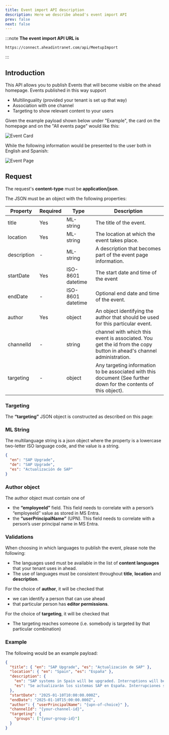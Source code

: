 ```yaml
---
title: Event import API description
description: Here we describe ahead's event import API
prev: false
next: false
---
```



:::note
**The event import API URL is**

```text
https://connect.aheadintranet.com/api/MeetupImport
```

:::

<LinkCard
  title="Authorization - how to get & use API Keys"
  description="Learn how to authorize your requests by using API Keys"
  href="../../api-keys/"
/>

## Introduction

This API allows you to publish Events that will become visible on the ahead homepage. Events published in this way support

- Multilinguality (provided your tenant is set up that way)
- Association with one channel
- Targeting to show relevant content to your users

Given the example payload shown below under "Example", the card on the homepage and on the "All events page" would like this:

<Image src={image1} alt="Event Card" />

While the following information would be presented to the user both in English and Spanish:

<Image src={image2} alt="Event Page" />

## Request

The request's **content-type** must be **application/json**.

The JSON must be an object with the following properties:

| Property          | Required | Type              | Description                                                                                                                                          |
| ----------------- | -------- | ----------------- | ---------------------------------------------------------------------------------------------------------------------------------------------------- |
| title             | Yes      | ML-string         | The title of the event.                                                                                     |
| location          | Yes      | ML-string         | The location at which the event takes place.                                     |
| description       | -        | ML-string         | A description that becomes part of the event page information. |
| startDate         | Yes      | ISO-8601 datetime | The start date and time of the event                                                                        |
| endDate           | -        | ISO-8601 datetime | Optional end date and time of the event.                                           |
| author            | Yes      | object            | An object identifying the author that should be used for this particular event.                                                                      |
| channelId         | -        | string            | channel with which this event is associated. You get the id from the copy button in ahead's channel administration.                                  |
| targeting         | -        | object            | Any targeting information to be associated with this document (See further down for the contents of this object).                                    |

### Targeting

The **“targeting”** JSON object is constructed as described on this page:

<LinkCard
  title="Using ahead's targeting via API"
  description="Learn how to provide targeting information to your API payloads"
  href="../../targeting/"
/>

### ML String

The multilanguage string is a json object where the property is a lowercase two-letter ISO language code, and the value is a string.

```json
{ 
  "en": "SAP Upgrade", 
  "de": "SAP Upgrade", 
  "es": "Actualización de SAP" 
}
```
### Author object

The author object must contain one of
* the **“employeeId”** field. This field needs to correlate with a person’s “employeeId” value as stored in MS Entra.
* the **“userPrincipalName”** (UPN). This field needs to correlate with a person’s user principal name in MS Entra.

### Validations

When choosing in which languages to publish the event, please note the following:

* The languages used must be available in the list of **content languages** that your tenant uses in ahead.
* The use of languages must be consistent throughout **title**, **location** and **description**.

For the choice of **author**, it will be checked that

* we can identify a person that can use ahead
* that particular person has **editor permissions**.

For the choice of **targeting**, it will be checked that

* The targeting reaches someone (i.e. somebody is targeted by that particular combination)

### Example

The following would be an example payload:

```json
{
  "title": { "en": "SAP Upgrade", "es": "Actualización de SAP" },
  "location": { "en": "Spain", "es": "España" },
  "description": {
    "en": "SAP systems in Spain will be upgraded. Interruptions will be possible during that time",
    "es": "Se actualizarán los sistemas SAP en España. Interrupciones serán posibles durante ese tiempo"
  },
  "startDate": "2025-01-10T10:00:00.000Z",
  "endDate": "2025-01-10T15:00:00.000Z",
  "author": { "userPrincipalName": "{upn-of-choice}" },
  "channelId": "{your-channel-id}",
  "targeting": {
    "groups": ["{your-group-id}"]
  }
}
```
